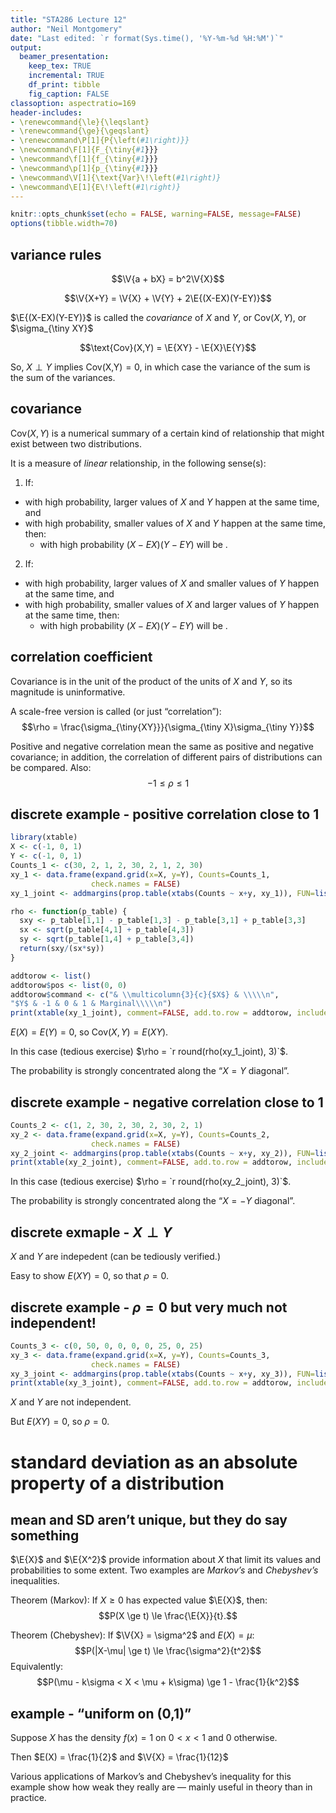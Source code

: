 ```yaml
---
title: "STA286 Lecture 12"
author: "Neil Montgomery"
date: "Last edited: `r format(Sys.time(), '%Y-%m-%d %H:%M')`"
output: 
  beamer_presentation:
    keep_tex: TRUE
    incremental: TRUE
    df_print: tibble
    fig_caption: FALSE
classoption: aspectratio=169
header-includes:
- \renewcommand{\le}{\leqslant}
- \renewcommand{\ge}{\geqslant}
- \renewcommand\P[1]{P{\left(#1\right)}}
- \newcommand\F[1]{F_{\tiny{#1}}}
- \newcommand\f[1]{f_{\tiny{#1}}}
- \newcommand\p[1]{p_{\tiny{#1}}}
- \newcommand\V[1]{\text{Var}\!\left(#1\right)}
- \newcommand\E[1]{E\!\left(#1\right)}
---
```


```r
knitr::opts_chunk$set(echo = FALSE, warning=FALSE, message=FALSE)
options(tibble.width=70)
```

## variance rules

$$\V{a + bX} = b^2\V{X}$$

\pause
$$\V{X+Y} = \V{X} + \V{Y} + 2\E{(X-EX)(Y-EY)}$$

\pause $\E{(X-EX)(Y-EY)}$ is called the *covariance* of $X$ and $Y$, or $\text{Cov}(X,Y)$, or $\sigma_{\tiny XY}$

\pause 
$$\text{Cov}(X,Y) = \E{XY} - \E{X}\E{Y}$$

\pause So, $X \perp Y$ implies $\text{Cov(X,Y)}=0$, in which case the variance of the sum is the sum of the variances.

## covariance

$\text{Cov}(X,Y)$ is a numerical summary of a certain kind of relationship that might exist between two distributions.

\pause It is a measure of *linear* relationship, in the following sense(s):

1. If:
  + with high probability, larger values of $X$ and $Y$ happen at the same time, and
  + with high probability, smaller values of $X$ and $Y$ happen at the same time, then:
    + with high probability $(X - EX)(Y-EY)$ will be \textbf{positive}.

2. If:
  + with high probability, larger values of $X$ and smaller values of $Y$ happen at the same time, and
  + with high probability, smaller values of $X$ and larger values of $Y$ happen at the same time, then:
    + with high probability $(X - EX)(Y-EY)$ will be \textbf{negative}.
    
## correlation coefficient

Covariance is in the unit of the product of the units of $X$ and $Y$, so its magnitude is uninformative.

\pause A scale-free version is called \textit{correlation coefficient} (or just "correlation"):
$$\rho = \frac{\sigma_{\tiny{XY}}}{\sigma_{\tiny X}\sigma_{\tiny Y}}$$

\pause Positive and negative correlation mean the same as positive and negative covariance; in addition, the correlation of different pairs of distributions can be compared. Also:
$$-1 \le \rho \le 1$$
    
## discrete example - positive correlation close to 1

```r
library(xtable)
X <- c(-1, 0, 1)
Y <- c(-1, 0, 1)
Counts_1 <- c(30, 2, 1, 2, 30, 2, 1, 2, 30)
xy_1 <- data.frame(expand.grid(x=X, y=Y), Counts=Counts_1,
                  check.names = FALSE)
xy_1_joint <- addmargins(prop.table(xtabs(Counts ~ x+y, xy_1)), FUN=list(Marginal=sum), quiet=TRUE)

rho <- function(p_table) {
  sxy <- p_table[1,1] - p_table[1,3] - p_table[3,1] + p_table[3,3]
  sx <- sqrt(p_table[4,1] + p_table[4,3])
  sy <- sqrt(p_table[1,4] + p_table[3,4])
  return(sxy/(sx*sy))
}

addtorow <- list()
addtorow$pos <- list(0, 0)
addtorow$command <- c("& \\multicolumn{3}{c}{$X$} & \\\\\n",
"$Y$ & -1 & 0 & 1 & Marginal\\\\\n")
print(xtable(xy_1_joint), comment=FALSE, add.to.row = addtorow, include.colnames = FALSE,  align="r|rrr|r", hline.after = c(0,3))
```

\pause $E(X) = E(Y) = 0$, so $\text{Cov}(X,Y) = E(XY)$.

\pause In this case (tedious exercise) $\rho = `r round(rho(xy_1_joint), 3)`$.

\pause The probability is strongly concentrated along the "$X=Y$ diagonal".

## discrete example - negative correlation close to 1

```r
Counts_2 <- c(1, 2, 30, 2, 30, 2, 30, 2, 1)
xy_2 <- data.frame(expand.grid(x=X, y=Y), Counts=Counts_2,
                  check.names = FALSE)
xy_2_joint <- addmargins(prop.table(xtabs(Counts ~ x+y, xy_2)), FUN=list(Marginal=sum), quiet=TRUE)
print(xtable(xy_2_joint), comment=FALSE, add.to.row = addtorow, include.colnames = FALSE,  align="r|rrr|r", hline.after = c(0,3))
```

\pause In this case (tedious exercise) $\rho = `r round(rho(xy_2_joint), 3)`$.

\pause The probability is strongly concentrated along the "$X=-Y$ diagonal".

## discrete exmaple - $X\perp Y$

\begin{table}[ht]
\centering
\begin{tabular}{rrrrr}
   & \multicolumn{3}{c}{$X$} & \\
 $Y$ & -1 & 0 & 1 & Marginal\\
 \hline
-1 & `r 0.33*0.33` & `r 0.33*0.34` & `r 0.33*0.33` & 0.33 \\ 
  0 & `r 0.33*0.34` & `r 0.34*0.34` & `r 0.33*0.34` & 0.34 \\ 
  1 & `r 0.33*0.33` & `r 0.33*0.34` & `r 0.33*0.33` & 0.33 \\ 
   \hline
Marginal & 0.33 & 0.34 & 0.33 & 1.00 \\ 
  \end{tabular}
\end{table}

\pause $X$ and $Y$ are indepedent (can be tediously verified.)

\pause Easy to show $E(XY)=0$, so that $\rho=0$.

## discrete example - $\rho=0$ but very much not independent!

```r
Counts_3 <- c(0, 50, 0, 0, 0, 0, 25, 0, 25)
xy_3 <- data.frame(expand.grid(x=X, y=Y), Counts=Counts_3,
                  check.names = FALSE)
xy_3_joint <- addmargins(prop.table(xtabs(Counts ~ x+y, xy_3)), FUN=list(Marginal=sum), quiet=TRUE)
print(xtable(xy_3_joint), comment=FALSE, add.to.row = addtorow, include.colnames = FALSE,  align="r|rrr|r", hline.after = c(0,3))
```

\pause $X$ and $Y$ are not independent. 

\pause But $E(XY)=0$, so $\rho = 0$. 

# standard deviation as an absolute property of a distribution

## mean and SD aren't unique, but they do say something

$\E{X}$ and $\E{X^2}$ provide information about $X$ that limit its values and probabilities to some extent. Two examples are *Markov's* and *Chebyshev's* inequalities.

\pause Theorem (Markov): If $X\ge 0$ has expected value $\E{X}$, then:
$$P(X \ge t) \le \frac{\E{X}}{t}.$$ 

\pause Theorem (Chebyshev):  If $\V{X} = \sigma^2$ and $E(X)=\mu$:
$$P(|X-\mu| \ge t) \le \frac{\sigma^2}{t^2}$$
Equivalently:
$$P(\mu - k\sigma < X < \mu + k\sigma) \ge 1 - \frac{1}{k^2}$$

## example - "uniform on (0,1)"

Suppose $X$ has the density $f(x) = 1$ on $0 < x <1$ and 0 otherwise.

Then $E(X) = \frac{1}{2}$ and $\V{X} = \frac{1}{12}$

Various applications of Markov's and Chebyshev's inequality for this example show how weak they really are --- mainly useful in theory than in practice.

